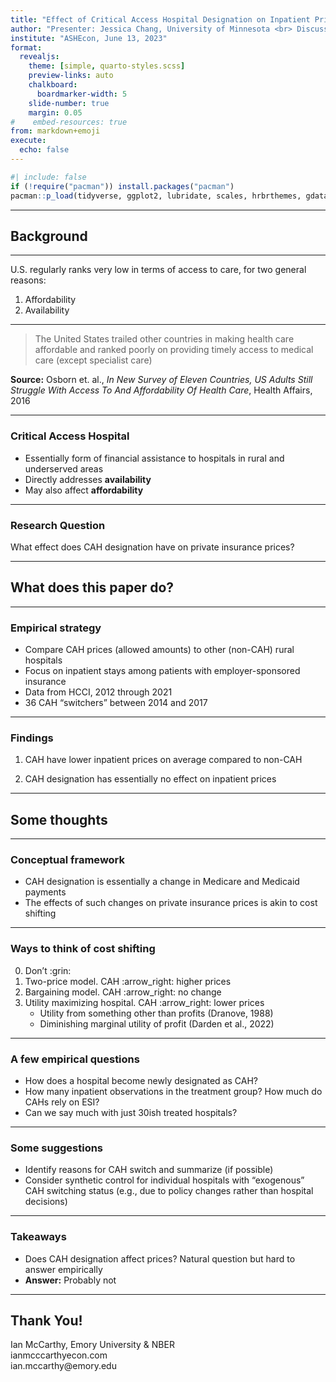 ```yaml
---
title: "Effect of Critical Access Hospital Designation on Inpatient Prices in Employer-Sponsored Insurance"
author: "Presenter: Jessica Chang, University of Minnesota <br> Discussant: Ian McCarthy, Emory University and NBER"
institute: "ASHEcon, June 13, 2023"
format: 
  revealjs:
    theme: [simple, quarto-styles.scss]
    preview-links: auto
    chalkboard:
      boardmarker-width: 5
    slide-number: true
    margin: 0.05
#    embed-resources: true
from: markdown+emoji
execute: 
  echo: false
---
```


```r
#| include: false
if (!require("pacman")) install.packages("pacman")
pacman::p_load(tidyverse, ggplot2, lubridate, scales, hrbrthemes, gdata, ggforce, gganimate)
```

---

## Background {.section-divider}

---

U.S. regularly ranks very low in terms of access to care, for two general reasons:

1. Affordability
2. Availability


---

> The United States trailed other countries in making health care affordable and ranked poorly on providing timely access to medical care (except specialist care)

::: aside
**Source:** Osborn et. al., *In New Survey of Eleven Countries, US Adults Still Struggle With Access To And Affordability Of Health Care*, Health Affairs, 2016
:::


---

### Critical Access Hospital

- Essentially form of financial assistance to hospitals in rural and underserved areas
- Directly addresses **availability**
- May also affect **affordability**


---

### Research Question

What effect does CAH designation have on private insurance prices?



---

## What does this paper do? {.section-divider}


---

### Empirical strategy

- Compare CAH prices (allowed amounts) to other (non-CAH) rural hospitals
- Focus on inpatient stays among patients with employer-sponsored insurance
- Data from HCCI, 2012 through 2021
- 36 CAH "switchers" between 2014 and 2017


---

### Findings

:::{.fragment}
1. CAH have lower inpatient prices on average compared to non-CAH
:::

:::{.fragment}
2. CAH designation has essentially no effect on inpatient prices
:::

---

## Some thoughts {.section-divider}


---

### Conceptual framework

- CAH designation is essentially a change in Medicare and Medicaid payments
- The effects of such changes on private insurance prices is akin to cost shifting

---

### Ways to think of cost shifting

0. Don't :grin:
1. Two-price model. CAH :arrow_right: higher prices
2. Bargaining model. CAH :arrow_right: no change
3. Utility maximizing hospital. CAH :arrow_right: lower prices
    - Utility from something other than profits (Dranove, 1988)
    - Diminishing marginal utility of profit (Darden et al., 2022)

---

### A few empirical questions

- How does a hospital become newly designated as CAH?
- How many inpatient observations in the treatment group? How much do CAHs rely on ESI?
- Can we say much with just 30ish treated hospitals? 

---

### Some suggestions

- Identify reasons for CAH switch and summarize (if possible)
- Consider synthetic control for individual hospitals with "exogenous" CAH switching status (e.g., due to policy changes rather than hospital decisions)

---

### Takeaways

- Does CAH designation affect prices? Natural question but hard to answer empirically
- **Answer:** Probably not

---

## Thank You! {.section-divider}

::: footnote
Ian McCarthy, Emory University & NBER<br>
ianmcccarthyecon.com<br>
ian.mccarthy@emory.edu
:::
   